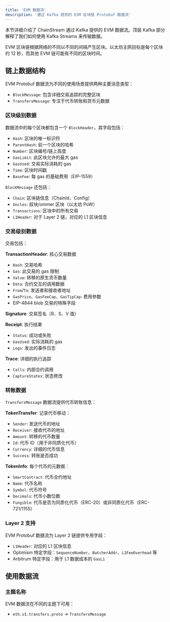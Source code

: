 ```yaml
---
title: 'EVM 数据流'
description: '通过 Kafka 提供的 EVM 区块链 Protobuf 数据流'
---
```


本节详细介绍了 ChainStream 通过 Kafka 提供的 EVM 数据流。顶层 Kafka 部分解释了我们如何使用 Kafka Streams 来传输数据。

EVM 区块链根据网络的不同以不同的间隔产生区块。以太坊主网目标是每个区块约 12 秒，而其他 EVM 链可能有不同的区块时间。

## 链上数据结构

EVM Protobuf 数据流为不同的使用场景提供两种主要消息类型：

- `BlockMessage`: 包含详细交易追踪的完整区块
- `TransfersMessage`: 专注于代币转账和货币元数据

### 区块级别数据

数据流中的每个区块都包含一个 `BlockHeader`，其字段包括：

- `Hash`: 区块的唯一标识符
- `ParentHash`: 前一个区块的哈希
- `Number`: 区块编号/链上高度
- `GasLimit`: 此区块允许的最大 gas
- `GasUsed`: 交易实际消耗的 gas
- `Time`: 区块时间戳
- `BaseFee`: 每 gas 的基础费用（EIP-1559）

`BlockMessage` 还包括：

- `Chain`: 区块链信息（ChainId、Config）
- `Uncles`: 叔块/ommer 区块（以太坊 PoW）
- `Transactions`: 区块中的所有交易
- `L1Header`: 对于 Layer 2 链，对应的 L1 区块信息

### 交易级别数据

交易包括：

**TransactionHeader**: 核心交易数据
- `Hash`: 交易哈希
- `Gas`: 此交易的 gas 限制
- `Value`: 转移的原生货币数量
- `Data`: 合约交互的调用数据
- `From`/`To`: 发送者和接收者地址
- `GasPrice`、`GasFeeCap`、`GasTipCap`: 费用参数
- EIP-4844 blob 交易的特殊字段

**Signature**: 交易签名（R、S、V 值）

**Receipt**: 执行结果
- `Status`: 成功或失败
- `GasUsed`: 实际消耗的 gas
- `Logs`: 发出的事件日志

**Trace**: 详细的执行追踪
- `Calls`: 内部合约调用
- `CaptureStates`: 状态修改

### 转账数据

`TransfersMessage` 数据流提供代币转账信息：

**TokenTransfer**: 记录代币移动：
- `Sender`: 发送代币的地址
- `Receiver`: 接收代币的地址
- `Amount`: 转移的代币数量
- `Id`: 代币 ID（用于非同质化代币）
- `Currency`: 详细的代币信息
- `Success`: 转账是否成功

**TokenInfo**: 每个代币的元数据：
- `SmartContract`: 代币合约地址
- `Name`: 代币名称
- `Symbol`: 代币符号
- `Decimals`: 代币小数位数
- `Fungible`: 代币是否为同质化代币（ERC-20）或非同质化代币（ERC-721/1155）

### Layer 2 支持

EVM Protobuf 数据流为 Layer 2 链提供专用字段：

- `L1Header`: 对应的 L1 区块信息
- Optimism 特定字段：`SequenceNumber`、`BatcherAddr`、`L1FeeOverhead` 等
- Arbitrum 特定字段：用于 L1 数据成本的 `GasL1`

## 使用数据流

### 主题名称

EVM 数据流在不同的主题下可用：

- `eth.v1.transfers.proto` → `TransfersMessage`
